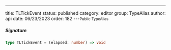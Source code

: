 ---
title: TLTickEvent
status: published
category: editor
group: TypeAlias
author: api
date: 06/23/2023
order: 182
---<Small>Public TypeAlias</Small>




##### Signature


```ts
type TLTickEvent = (elapsed: number) => void
```


